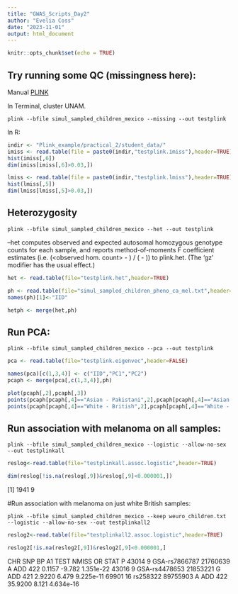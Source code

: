 ---
title: "GWAS_Scripts_Day2"
author: "Evelia Coss"
date: "2023-11-01"
output: html_document
---

```{r setup, include=FALSE}
knitr::opts_chunk$set(echo = TRUE)
```

## Try running some QC (missingness here):

Manual [PLINK](https://www.cog-genomics.org/plink/1.9/basic_stats)

In Terminal, cluster UNAM.

```
plink --bfile simul_sampled_children_mexico --missing --out testplink
```

In R:

```{r}
indir <- "Plink_example/practical_2/student_data/"
imiss <- read.table(file = paste0(indir,"testplink.imiss"),header=TRUE)
hist(imiss[,6])
dim(imiss[imiss[,6]>0.03,])
```

```{r}
lmiss <- read.table(file = paste0(indir,"testplink.lmiss"),header=TRUE)
hist(lmiss[,5])
dim(lmiss[lmiss[,5]>0.03,])
```

## Heterozygosity

```
plink --bfile simul_sampled_children_mexico --het --out testplink
```

--het computes observed and expected autosomal homozygous genotype counts for each sample, and reports method-of-moments F coefficient estimates (i.e. (<observed hom. count> - <expected count>) / (<total observations> - <expected count>)) to plink.het. (The 'gz' modifier has the usual effect.)

```{r}
het <- read.table(file="testplink.het",header=TRUE)

ph <- read.table(file="simul_sampled_children_pheno_ca_mel.txt",header=TRUE,sep="\t")
names(ph)[1]<-"IID"

hetph <- merge(het,ph)
```

## Run PCA:

```
plink --bfile simul_sampled_children_mexico --pca --out testplink
```

```{r}
pca <- read.table(file="testplink.eigenvec",header=FALSE)

names(pca)[c(1,3,4)] <- c("IID","PC1","PC2")
pcaph <- merge(pca[,c(1,3,4)],ph)

plot(pcaph[,2],pcaph[,3])
points(pcaph[pcaph[,4]=="Asian - Pakistani",2],pcaph[pcaph[,4]=="Asian - Pakistani",3],col="red")
points(pcaph[pcaph[,4]=="White - British",2],pcaph[pcaph[,4]=="White - British",3],col="green")

```


## Run association with melanoma on all samples:

```
plink --bfile simul_sampled_children_mexico --logistic --allow-no-sex --out testplinkall
```

```{r}
reslog<-read.table(file="testplinkall.assoc.logistic",header=TRUE)

dim(reslog[!is.na(reslog[,9])&reslog[,9]<0.000001,])
```

[1] 1941    9


#Run association with melanoma on just white British samples:

```
plink --bfile simul_sampled_children_mexico --keep weuro_children.txt --logistic --allow-no-sex --out testplinkall2
```
```{r}
reslog2<-read.table(file="testplinkall2.assoc.logistic",header=TRUE)

reslog2[!is.na(reslog2[,9])&reslog2[,9]<0.000001,]
```

CHR           SNP       BP A1 TEST NMISS      OR   STAT         P
43014   9 GSA-rs7866787 21760639  A  ADD   422  0.1157 -9.782 1.351e-22
43016   9 GSA-rs4478653 21853221  G  ADD   421  2.9220  6.479 9.225e-11
69901  16      rs258322 89755903  A  ADD   422 35.9200  8.121 4.634e-16





